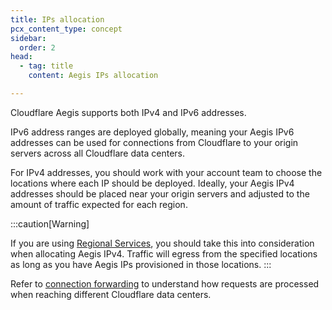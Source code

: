 ```yaml
---
title: IPs allocation
pcx_content_type: concept
sidebar:
  order: 2
head:
  - tag: title
    content: Aegis IPs allocation

---
```


Cloudflare Aegis supports both IPv4 and IPv6 addresses.

IPv6 address ranges are deployed globally, meaning your Aegis IPv6 addresses can be used for connections from Cloudflare to your origin servers across all Cloudflare data centers.

For IPv4 addresses, you should work with your account team to choose the locations where each IP should be deployed. Ideally, your Aegis IPv4 addresses should be placed near your origin servers and adjusted to the amount of traffic expected for each region.

:::caution[Warning]

If you are using [Regional Services](/data-localization/regional-services/), you should take this into consideration when allocating Aegis IPv4. Traffic will egress from the specified locations as long as you have Aegis IPs provisioned in those locations. 
:::

Refer to [connection forwarding](/aegis/about/connection-forwarding/) to understand how requests are processed when reaching different Cloudflare data centers.
